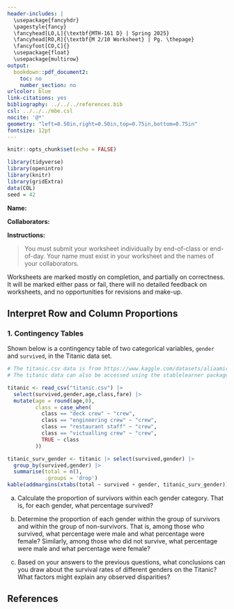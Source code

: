 ---
header-includes: |
  \usepackage{fancyhdr}
  \pagestyle{fancy}
  \fancyhead[LO,L]{\textbf{MTH-161 D} | Spring 2025}
  \fancyhead[RO,R]{\textbf{M 2/10 Worksheet} | Pg. \thepage}
  \fancyfoot[CO,C]{}
  \usepackage{float}
  \usepackage{multirow}
output:
  bookdown::pdf_document2:
    toc: no
    number_section: no
urlcolor: blue
link-citations: yes
bibliography: ../../../references.bib
csl: ../../../mbe.csl
nocite: '@*'
geometry: "left=0.50in,right=0.50in,top=0.75in,bottom=0.75in"
fontsize: 12pt
---

```{r setup, include=FALSE}
knitr::opts_chunk$set(echo = FALSE)
```

```{r echo=FALSE, eval=TRUE,message=FALSE, warning=FALSE}
library(tidyverse)
library(openintro)
library(knitr)
library(gridExtra)
data(COL)
seed = 42
```

**Name:**

**Collaborators:**

\noindent\rule{\textwidth}{1pt}
**Instructions:** 

> You must submit your worksheet individually by end-of-class or end-of-day. Your name must exist in your worksheet and the names of your collaborators.

Worksheets are marked mostly on completion, and partially on correctness. It will be marked either pass or fail, there will no detailed feedback on worksheets, and no opportunities for revisions and make-up.
\noindent\rule{\textwidth}{1pt}

## Interpret Row and Column Proportions

### 1. Contingency Tables

Shown below is a contingency table of two categorical variables, `gender` and `survived`, in the Titanic data set.

```{r echo=FALSE, eval=TRUE, message=FALSE, warning=FALSE}
# The titanic.csv data is from https://www.kaggle.com/datasets/aliaamiri/titanic-passengers-and-crew-complete-list
# The titanic data can also be accessed using the stablelearner package

titanic <- read_csv("titanic.csv") |> 
  select(survived,gender,age,class,fare) |> 
  mutate(age = round(age,0),
         class = case_when(
           class == "deck crew" ~ "crew",
           class == "engineering crew" ~ "crew",
           class == "restaurant staff" ~ "crew",
           class == "victualling crew" ~ "crew",
           TRUE ~ class
         ))
```

```{r echo=FALSE, eval=TRUE, message=FALSE, warning=FALSE}
titanic_surv_gender <- titanic |> select(survived,gender) |> 
  group_by(survived,gender) |> 
  summarise(total = n(),
            .groups = 'drop')
kable(addmargins(xtabs(total ~ survived + gender, titanic_surv_gender)))
```

a. Calculate the proportion of survivors within each gender category. That is, for each gender, what percentage survived?
\vfill

b. Determine the proportion of each gender within the group of survivors and within the group of non-survivors. That is, among those who survived, what percentage were male and what percentage were female? Similarly, among those who did not survive, what percentage were male and what percentage were female?
\vfill

\newpage

c. Based on your answers to the previous questions, what conclusions can you draw about the survival rates of different genders on the Titanic? What factors might explain any observed disparities?
\vfill

## **References**

::: {#refs}
:::
